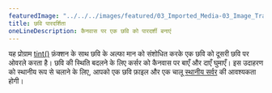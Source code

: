 ---
featuredImage: "../../../images/featured/03_Imported_Media-03_Image_Transparency-thumbnail.png"
title: छवि पारदर्शिता
oneLineDescription: कैनवास पर एक छवि को पारदर्शी बनाएं
---

यह प्रोग्राम <a href='https://p5js.org/reference/#/p5/tint' target='_blank'>tint()</a> फ़ंक्शन के साथ छवि के अल्फा मान को संशोधित करके एक छवि को दूसरी छवि पर ओवरले करता है। छवि की स्थिति बदलने के लिए कर्सर को कैनवास पर बाएँ और दाएँ घुमाएँ। इस उदाहरण को स्थानीय रूप से चलाने के लिए, आपको एक छवि फ़ाइल और एक चालू <a href="https://github.com/processing/p5.js/wiki/Local-server">स्थानीय सर्वर</a> की आवश्यकता होगी।